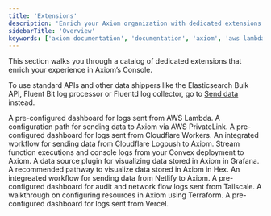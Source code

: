 ```yaml
---
title: 'Extensions'
description: 'Enrich your Axiom organization with dedicated extensions.'
sidebarTitle: 'Overview'
keywords: ['axiom documentation', 'documentation', 'axiom', 'aws lambda', 'cloudflare workers', 'datadog migration', 'grafana', 'vercel', 'netlify']
---
```


This section walks you through a catalog of dedicated extensions that enrich your experience in Axiom’s Console.

To use standard APIs and other data shippers like the Elasticsearch Bulk API, Fluent Bit log processor or Fluentd log collector, go to [Send data](/send-data/methods) instead.

<CardGroup>
  <Card
    title="AWS Lambda"
    href="/apps/lambda"
  >
    A pre-configured dashboard for logs sent from AWS Lambda.
  </Card>
  <Card
    title="AWS PrivateLink"
    href="/apps/aws-privatelink"
  >
     A configuration path for sending data to Axiom via AWS PrivateLink.
  </Card>
  <Card
    title="Cloudflare Workers"
    href="/apps/cloudflare-workers"
  >
    A pre-configured dashboard for logs sent from Cloudflare Workers.
  </Card>
  <Card
    title="Cloudflare Logpush"
    href="/apps/cloudflare-logpush"
  >
    An integrated workflow for sending data from Cloudflare Logpush to Axiom.
  </Card>
  <Card
    title="Convex"
    href="/apps/convex"
  >
    Stream function executions and console logs from your Convex deployment to Axiom.
  </Card>
    <Card
    title="Grafana"
    href="/apps/grafana"
  >
    A data source plugin for visualizing data stored in Axiom in Grafana.
  </Card>
  <Card
    title="Hex"
    href="/apps/hex"
  >
    A recommended pathway to visualize data stored in Axiom in Hex.
  </Card>
  <Card
    title="Netlify"
    href="/apps/netlify"
  >
    An integreated workflow for sending data from Netlify to Axiom.
  </Card>
    <Card
    title="Tailscale"
    href="/apps/tailscale"
  >
    A pre-configured dashboard for audit and network flow logs sent from Tailscale.
  </Card>
    <Card
    title="Terraform"
    href="/apps/terraform"
  >
    A walkthrough on configuring resources in Axiom using Terraform.
  </Card>
  <Card
    title="Vercel"
    href="/apps/vercel"
  >
    A pre-configured dashboard for logs sent from Vercel.
  </Card>
</CardGroup>